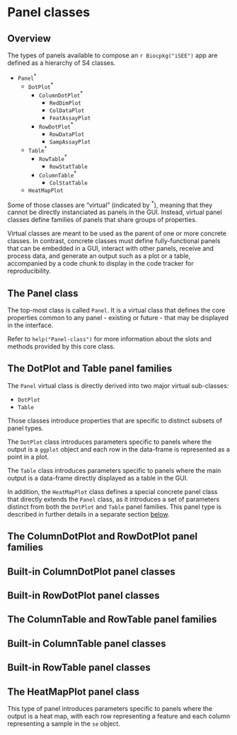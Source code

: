 # Panel classes {#panels}

## Overview

The types of panels available to compose an `r Biocpkg("iSEE")` app are defined as a hierarchy of S4 classes.

<!-- TODO Replace the bullet list below by a figure, like a filesystem tree. -->

- `Panel`<sup>*</sup>
  - `DotPlot`<sup>*</sup>
    - `ColumnDotPlot`<sup>*</sup>
      - `RedDimPlot`
      - `ColDataPlot`
      - `FeatAssayPlot`
    - `RowDotPlot`<sup>*</sup>
      - `RowDataPlot`
      - `SampAssayPlot`
  - `Table`<sup>*</sup>
    - `RowTable`<sup>*</sup>
      - `RowStatTable`
    - `ColumnTable`<sup>*</sup>
      - `ColStatTable`
  - `HeatMapPlot`

Some of those classes are "virtual" (indicated by <sup>*</sup>), meaning that they cannot be directly instanciated as panels in the GUI.
Instead, virtual panel classes define families of panels that share groups of properties.

Virtual classes are meant to be used as the parent of one or more concrete classes.
In contrast, concrete classes must define fully-functional panels that can be embedded in a GUI, interact with other panels, receive and process data, and generate an output such as a plot or a table, accompanied by a code chunk to display in the code tracker for reproducibility.

## The Panel class

The top-most class is called `Panel`.
It is a virtual class that defines the core properties common to any panel - existing or future - that may be displayed in the interface.

Refer to `help("Panel-class")` for more information about the slots and methods provided by this core class.

## The DotPlot and Table panel families

The `Panel` virtual class is directly derived into two major virtual sub-classes:

- `DotPlot`
- `Table`

Those classes introduce properties that are specific to distinct subsets of panel types.

The `DotPlot` class introduces parameters specific to panels where the output is a `ggplot` object and each row in the data-frame is represented as a point in a plot.

The `Table` class introduces parameters specific to panels where the main output is a data-frame directly displayed as a table in the GUI.

In addition, the `HeatMapPlot` class defines a special concrete panel class that directly extends the `Panel` class, as it introduces a set of parameters distinct from both the `DotPlot` and `Table` panel families.
This panel type is described in further details in a separate section [below](#heatmapplot-class).

<!-- TODO: properties introduced by the DotPlot class -->

<!-- TODO: properties introduced by the Table class -->

## The ColumnDotPlot and RowDotPlot panel families

<!-- TODO: properties introduced by the ColumnDotPlot class -->

<!-- TODO: properties introduced by the RowDotPlot class -->

## Built-in ColumnDotPlot panel classes

<!-- TODO: properties introduced by the RedDimPlot class -->

<!-- TODO: properties introduced by the ColDataPlot class -->

<!-- TODO: properties introduced by the FeatAssayPlot class -->

## Built-in RowDotPlot panel classes

<!-- TODO: properties introduced by the RowDataPlot class -->

<!-- TODO: properties introduced by the SampAssayPlot class -->

## The ColumnTable and RowTable panel families

<!-- TODO: properties introduced by the ColumnTable class -->

<!-- TODO: properties introduced by the RowTable class -->

## Built-in ColumnTable panel classes

<!-- TODO: properties introduced by the RowStatTable class -->

## Built-in RowTable panel classes

<!-- TODO: properties introduced by the ColStatTable class -->

## The HeatMapPlot panel class {#heatmapplot-class}

This type of panel introduces parameters specific to panels where the output is a heat map, with each row representing a feature and each column representing a sample in the `se` object.

<!-- TODO: properties introduced by the HeatMapPlot class -->
